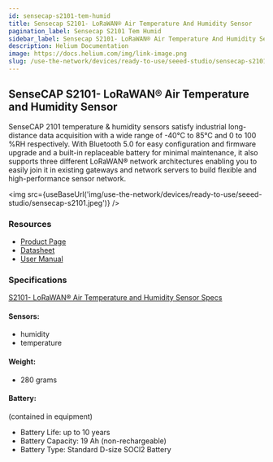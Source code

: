 ```yaml
---
id: sensecap-s2101-tem-humid
title: Sensecap S2101- LoRaWAN® Air Temperature And Humidity Sensor
pagination_label: Sensecap S2101 Tem Humid
sidebar_label: Sensecap S2101- LoRaWAN® Air Temperature And Humidity Sensor
description: Helium Documentation
image: https://docs.helium.com/img/link-image.png
slug: /use-the-network/devices/ready-to-use/seeed-studio/sensecap-s2101-tem-humid
---
```



## SenseCAP S2101- LoRaWAN® Air Temperature and Humidity Sensor

SenseCAP 2101 temperature & humidity sensors satisfy industrial long-distance data acquisition with
a wide range of -40°C to 85°C and 0 to 100 %RH respectively. With Bluetooth 5.0 for easy
configuration and firmware upgrade and a built-in replaceable battery for minimal maintenance, it
also supports three different LoRaWAN® network architectures enabling you to easily join it in
existing gateways and network servers to build flexible and high-performance sensor network.

<img
  src={useBaseUrl('img/use-the-network/devices/ready-to-use/seeed-studio/sensecap-s2101.jpeg')}
/>

### Resources

- [Product Page](https://www.seeedstudio.com/SenseCAP-S2101-LoRaWAN-Air-Temperature-and-Humidity-Sensor-p-5354.html)
- [Datasheet](https://drive.google.com/file/d/1HfZMCDgKOhgWbJDyBI8cY4T2JVEOh9fF/view?usp=sharing)
- [User Manual](https://drive.google.com/file/d/1Jq9Nigpjzda6mw9a20I6FHBEfS25PdAA/view?usp=sharing)

### Specifications

[S2101- LoRaWAN® Air Temperature and Humidity Sensor Specs](https://drive.google.com/file/d/1HfZMCDgKOhgWbJDyBI8cY4T2JVEOh9fF/view)

#### Sensors:

- humidity
- temperature

#### Weight:

- 280 grams

#### Battery:

(contained in equipment)

- Battery Life: up to 10 years
- Battery Capacity: 19 Ah (non-rechargeable)
- Battery Type: Standard D-size SOCl2 Battery

